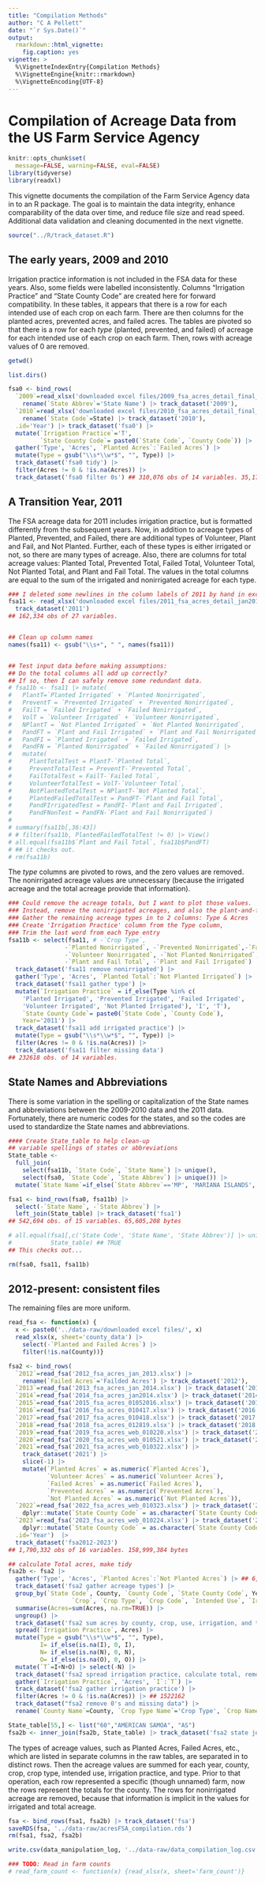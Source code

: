 ```yaml
---
title: "Compilation Methods"
author: "C A Pellett"
date: "`r Sys.Date()`"
output: 
  rmarkdown::html_vignette:
    fig.caption: yes
vignette: >
  %\VignetteIndexEntry{Compilation Methods}
  %\VignetteEngine{knitr::rmarkdown}
  %\VignetteEncoding{UTF-8}
---
```


# Compilation of Acreage Data from the US Farm Service Agency

```r
knitr::opts_chunk$set(
  message=FALSE, warning=FALSE, eval=FALSE)
library(tidyverse)
library(readxl)
```

This vignette documents the compilation of the Farm Service Agency data in to an R package. The goal is to maintain the data integrity, enhance comparability of the data over time, and reduce file size and read speed. Additional data validation and cleaning documented in the next vignette.

```r
source("../R/track_dataset.R")
```

## The early years, 2009 and 2010
Irrigation practice information is not included in the FSA data for these years. Also, some fields were labelled inconsistently. Columns "Irrigation Practice" and "State County Code" are created here for forward compatibility. In these tables, it appears that there is a row for each intended use of each crop on each farm. There are then columns for the planted acres, prevented acres, and failed acres. The tables are pivoted so that there is a row for each _type_ (planted, prevented, and failed) of acreage for each intended use of each crop on each farm. Then, rows with acreage values of 0 are removed.

```r
getwd()

list.dirs()

fsa0 <- bind_rows(
  `2009`=read_xlsx('downloaded excel files/2009_fsa_acres_detail_final_7.xlsx') |>
    rename(`State Abbrev`='State Name') |> track_dataset('2009'),
  `2010`=read_xlsx('downloaded excel files/2010_fsa_acres_detail_final_5.xlsx') |>
    rename(`State Code`=State) |> track_dataset('2010'),
  .id='Year') |> track_dataset('fsa0') |>
  mutate(`Irrigation Practice`='T',
         `State County Code`= paste0(`State Code`, `County Code`)) |>
  gather('Type', 'Acres', `Planted Acres`:`Failed Acres`) |>
  mutate(Type = gsub("\\s*\\w*$", "", Type)) |>
  track_dataset('fsa0 tidy') |>
  filter(Acres != 0 & !is.na(Acres)) |>
  track_dataset('fsa0 filter 0s') ## 310,076 obs of 14 variables. 35,177,520 bytes
```


## A Transition Year, 2011
The FSA acreage data for 2011 includes irrigation practice, but is formatted differently from the subsequent years. Now, in addition to acreage types of Planted, Prevented, and Failed, there are additional types of Volunteer, Plant and Fail, and Not Planted. Further, each of these types is either irrigated or not, so there are many types of acreage. Also, there are columns for total acreage values: Planted Total, Prevented Total, Failed Total, Volunteer Total, Not Planted Total, and Plant and Fail Total. The values in the total columns are equal to the sum of the irrigated and nonirrigated acreage for each type.

```r
### I deleted some newlines in the column labels of 2011 by hand in excel.
fsa11 <- read_xlsx('downloaded excel files/2011_fsa_acres_detail_jan2012.xlsx') |>
  track_dataset('2011')
## 162,334 obs of 27 variables.


## Clean up column names
names(fsa11) <- gsub("\\s+", " ", names(fsa11))


## Test input data before making assumptions:
## Do the total columns all add up correctly?
## If so, then I can safely remove some redundant data.
# fsa11b <- fsa11 |> mutate(
#   PlantT=`Planted Irrigated` + `Planted Nonirrigated`,
#   PreventT = `Prevented Irrigated` + `Prevented Nonirrigated`,
#   FailT = `Failed Irrigated` + `Failed Nonirrigated`,
#   VolT = `Volunteer Irrigated` + `Volunteer Nonirrigated`,
#   NPlantT = `Not Planted Irrigated` + `Not Planted Nonirrigated`,
#   PandFT = `Plant and Fail Irrigated` + `Plant and Fail Nonirrigated`,
#   PandFI = `Planted Irrigated` + `Failed Irrigated`,
#   PandFN = `Planted Nonirrigated` + `Failed Nonirrigated`) |>
#   mutate(
#     PlantTotalTest = PlantT-`Planted Total`,
#     PreventTotalTest = PreventT-`Prevented Total`,
#     FailTotalTest = FailT-`Failed Total`,
#     VolunteerTotalTest = VolT-`Volunteer Total`,
#     NotPlantedTotalTest = NPlantT-`Not Planted Total`,
#     PlantedFailedTotalTest = PandFT-`Plant and Fail Total`,
#     PandFIrrigatedTest = PandFI-`Plant and Fail Irrigated`,
#     PandFNonTest = PandFN-`Plant and Fail Nonirrigated`)
#
# summary(fsa11b[,36:43])
# # filter(fsa11b, PlantedFailedTotalTest != 0) |> View()
# all.equal(fsa11b$`Plant and Fail Total`, fsa11b$PandFT)
# ## it checks out.
# rm(fsa11b)
```
The _type_ columns are pivoted to rows, and the zero values are removed. The nonirrigated acreage values are unnecessary (because the irrigated acreage and the total acreage provide that information). 

```r
### Could remove the acreage totals, but I want to plot those values.
### Instead, remove the nonirrigated acreages, and also the plant-and-fail sums.
### Gather the remaining acreage types in to 2 columns: Type & Acres
### Create 'Irrigation Practice' column from the Type column,
### Trim the last word from each Type entry
fsa11b <- select(fsa11, # -`Crop Type`,
                -`Planted Nonirrigated`, -`Prevented Nonirrigated`,-`Failed Nonirrigated`,
                -`Volunteer Nonirrigated`, -`Not Planted Nonirrigated`,-`Plant and Fail Nonirrigated`,
                -`Plant and Fail Total`, -`Plant and Fail Irrigated`) |>
  track_dataset('fsa11 remove nonirrigated') |>
  gather('Type', 'Acres', `Planted Total`:`Not Planted Irrigated`) |>
  track_dataset('fsa11 gather type') |>
  mutate(`Irrigation Practice` = if_else(Type %in% c(
    'Planted Irrigated', 'Prevented Irrigated', 'Failed Irrigated',
    'Volunteer Irrigated', 'Not Planted Irrigated'), 'I', 'T'),
    `State County Code`= paste0(`State Code`, `County Code`),
    Year='2011') |>
  track_dataset('fsa11 add irrigated practice') |>
  mutate(Type = gsub("\\s*\\w*$", "", Type)) |>
  filter(Acres != 0 & !is.na(Acres)) |>
  track_dataset('fsa11 filter missing data')
## 232618 obs. of 14 variables.
```

## State Names and Abbreviations
There is some variation in the spelling or capitalization of the State names and abbreviations between the 2009-2010 data and the 2011 data. Fortunately, there are numeric codes for the states, and so the codes are used to standardize the State names and abbreviations.
```r
#### Create State_table to help clean-up
## variable spellings of states or abbreviations
State_table <-
  full_join(
    select(fsa11b, `State Code`, `State Name`) |> unique(),
    select(fsa0, `State Code`, `State Abbrev`) |> unique()) |>
  mutate(`State Name`=if_else(`State Abbrev`=='MP', 'MARIANA ISLANDS', `State Name`))

fsa1 <- bind_rows(fsa0, fsa11b) |>
  select(-`State Name`, -`State Abbrev`) |>
  left_join(State_table) |> track_dataset('fsa1')
## 542,694 obs. of 15 variables. 65,605,208 bytes

# all.equal(fsa1[,c('State Code', 'State Name', 'State Abbrev')] |> unique(),
#           State_table) ## TRUE
## This checks out...

rm(fsa0, fsa11, fsa11b)
```

## 2012-present: consistent files
The remaining files are more uniform.
```r
read_fsa <- function(x) {
  x <- paste0('../data-raw/downloaded excel files/', x)
  read_xlsx(x, sheet='county_data') |>
    select(-`Planted and Failed Acres`) |>
    filter(!is.na(County))}

fsa2 <- bind_rows(
  `2012`=read_fsa('2012_fsa_acres_jan_2013.xlsx') |>
    rename(`Failed Acres`='Failded Acres') |> track_dataset('2012'),
  `2013`=read_fsa('2013_fsa_acres_jan_2014.xlsx') |> track_dataset('2013'),
  `2014`=read_fsa('2014_fsa_acres_jan2014.xlsx') |> track_dataset('2014'),
  `2015`=read_fsa('2015_fsa_acres_01052016.xlsx') |> track_dataset('2015'),
  `2016`=read_fsa('2016_fsa_acres_010417.xlsx') |> track_dataset('2016'),
  `2017`=read_fsa('2017_fsa_acres_010418.xlsx') |> track_dataset('2017'),
  `2018`=read_fsa('2018_fsa_acres_012819.xlsx') |> track_dataset('2018'),
  `2019`=read_fsa('2019_fsa_acres_web_010220.xlsx') |> track_dataset('2019'),
  `2020`=read_fsa('2020_fsa_acres_web_010521.xlsx') |> track_dataset('2020'),
  `2021`=read_fsa('2021_fsa_acres_web_010322.xlsx') |> 
    track_dataset('2021') |>
    slice(-1) |>
    mutate(`Planted Acres` = as.numeric(`Planted Acres`),
           `Volunteer Acres` = as.numeric(`Volunteer Acres`),
           `Failed Acres` = as.numeric(`Failed Acres`),
           `Prevented Acres` = as.numeric(`Prevented Acres`),
           `Not Planted Acres` = as.numeric(`Not Planted Acres`)),
  `2022`=read_fsa('2022_fsa_acres_web_010323.xlsx') |> track_dataset('2022') |>
    dplyr::mutate(`State County Code` = as.character(`State County Code`)),
  `2023`=read_fsa('2023_fsa_acres_web_010224.xlsx') |> track_dataset('2023') |>
    dplyr::mutate(`State County Code` = as.character(`State County Code`)),
  .id='Year')  |> 
  track_dataset('fsa2012-2023') 
## 1,790,332 obs of 16 variables. 158,999,384 bytes
```

```r
## calculate Total acres, make tidy
fsa2b <- fsa2 |>
  gather('Type', 'Acres', `Planted Acres`:`Not Planted Acres`) |> ## 6,189,540 obs. of 13 variables. 644,259,288 bytes
  track_dataset('fsa2 gather acreage types') |>
  group_by(`State Code`, County, `County Code`, `State County Code`, Year,
                  `Crop`, `Crop Type`, `Crop Code`, `Intended Use`, `Irrigation Practice`, `Type`) |>
  summarise(Acres=sum(Acres, na.rm=TRUE)) |>
  ungroup() |>
  track_dataset('fsa2 sum acres by county, crop, use, irrigation, and type') |>
  spread(`Irrigation Practice`, Acres) |>
  mutate(Type = gsub("\\s*\\w*$", "", Type),
         I= if_else(is.na(I), 0, I),
         N= if_else(is.na(N), 0, N),
         O= if_else(is.na(O), 0, O)) |>
  mutate(`T`=I+N+O) |> select(-N) |>
  track_dataset('fsa2 spread irrigation practice, calculate total, remove unirrigated') |>
  gather(`Irrigation Practice`, 'Acres', `I`:`T`) |>
  track_dataset('fsa2 gather irrigation practice') |>
  filter(Acres != 0 & !is.na(Acres)) |> ## 1522162
  track_dataset("fsa2 remove 0's and missing data") |>
  rename(`County Name`=County, `Crop Type Name`='Crop Type', `Crop Name`=Crop)

State_table[55,] <- list("60","AMERICAN SAMOA", "AS")
fsa2b <- inner_join(fsa2b, State_table) |> track_dataset('fsa2 state join')
```
The types of acreage values, such as Planted Acres, Failed Acres, etc., which are listed in separate columns in the raw tables, are separated in to distinct rows. Then the acreage values are summed for each year, county, crop, crop type, intended use, irrigation practice, and type. Prior to that operation, each row represented a specific (though unnamed) farm, now the rows represent the totals for the county. The rows for nonirrigated acreage are removed, because that information is implicit in the values for irrigated and total acreage. 


```r
fsa <- bind_rows(fsa1, fsa2b) |> track_dataset('fsa')
saveRDS(fsa, '../data-raw/acresFSA_compilation.rds')
rm(fsa1, fsa2, fsa2b)
```

```r
write.csv(data_manipulation_log, '../data-raw/data_compilation_log.csv')

### TODO: Read in farm counts
# read_farm_count <- function(x) {read_xlsx(x, sheet='farm_count')}

```



